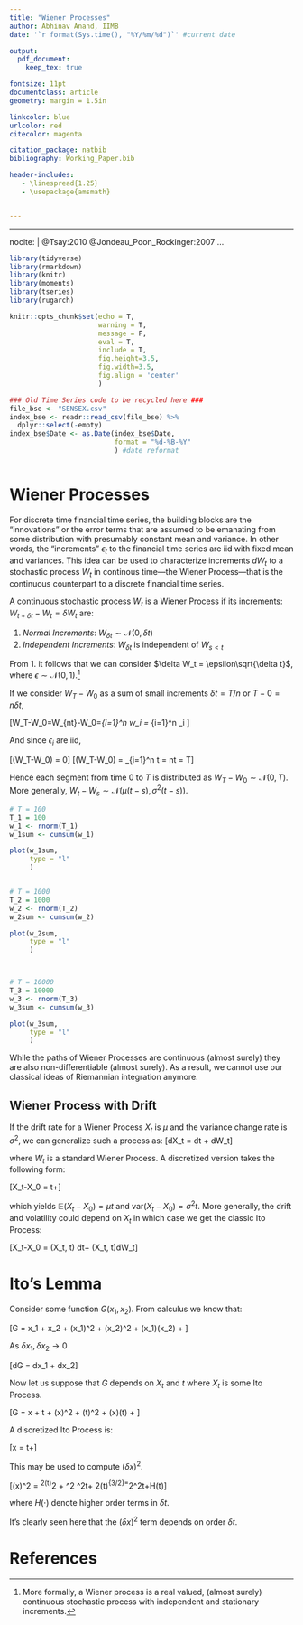 ```yaml
---
title: "Wiener Processes"
author: Abhinav Anand, IIMB
date: '`r format(Sys.time(), "%Y/%m/%d")`' #current date

output:
  pdf_document:
    keep_tex: true

fontsize: 11pt
documentclass: article
geometry: margin = 1.5in

linkcolor: blue
urlcolor: red
citecolor: magenta

citation_package: natbib
bibliography: Working_Paper.bib

header-includes:
   - \linespread{1.25}
   - \usepackage{amsmath}


---
```



---
nocite: |
  @Tsay:2010
  @Jondeau_Poon_Rockinger:2007
...

```r

library(tidyverse)
library(rmarkdown)
library(knitr)
library(moments) 
library(tseries)
library(rugarch)

knitr::opts_chunk$set(echo = T, 
                      warning = T, 
                      message = F, 
                      eval = T, 
                      include = T,
                      fig.height=3.5, 
                      fig.width=3.5,
                      fig.align = 'center'
                      )

### Old Time Series code to be recycled here ###
file_bse <- "SENSEX.csv" 
index_bse <- readr::read_csv(file_bse) %>%
  dplyr::select(-empty)
index_bse$Date <- as.Date(index_bse$Date, 
                          format = "%d-%B-%Y"
                          ) #date reformat



```


# Wiener Processes

For discrete time financial time series, the building blocks are the "innovations" or the error terms that are assumed to be emanating from some distribution with presumably constant mean and variance. In other words, the "increments" $\epsilon_t$ to the financial time series are iid with fixed mean and variances. This idea can be used to characterize increments $dW_t$ to a stochastic process $W_t$ in continous time---the Wiener Process---that is the continuous counterpart to a discrete financial time series.

A continuous stochastic process $W_t$ is a Wiener Process if its increments: $W_{t+\delta t}-W_{t}=\delta W_t$ are:

1. *Normal Increments*: $W_{\delta t}\sim \mathcal{N}(0, \delta t)$
2. *Independent Increments*: $W_{\delta t}$ is independent of $W_{s<t}$

From 1. it follows that we can consider $\delta W_t = \epsilon\sqrt{\delta t}$, where $\epsilon\sim \mathcal{N}(0,1)$.[^Wiener_Formal]

[^Wiener_Formal]: More formally, a Wiener process is a real valued, (almost surely) continuous stochastic process with independent and stationary increments.

If we consider $W_T-W_0$ as a sum of small increments $\delta t = T/n$ or $T - 0 = n\delta t$,

\[W_T-W_0=W_{n\delta t}-W_0=\sum_{i=1}^n \delta w_i = \sum_{i=1}^n \epsilon_i \sqrt{\delta t}\]

And since $\epsilon_i$ are iid, 

\[\mathbb{E}(W_T-W_0) = 0\]
\[\text{var}(W_T-W_0) = \sum_{i=1}^n \delta t = n\delta t = T\]

Hence each segment from time 0 to $T$ is distributed as $W_T-W_0\sim\mathcal{N}(0, T)$. More generally, $W_t-W_s\sim \mathcal{N}(\mu(t-s), \sigma^2(t-s))$.

```r

# T = 100
T_1 = 100
w_1 <- rnorm(T_1)
w_1sum <- cumsum(w_1)

plot(w_1sum,
     type = "l"
     )


# T = 1000
T_2 = 1000
w_2 <- rnorm(T_2)
w_2sum <- cumsum(w_2)

plot(w_2sum,
     type = "l"
     )



# T = 10000
T_3 = 10000
w_3 <- rnorm(T_3)
w_3sum <- cumsum(w_3)

plot(w_3sum,
     type = "l"
     )


```

While the paths of Wiener Processes are continuous (almost surely) they are also non-differentiable (almost surely). As a result, we cannot use our classical ideas of Riemannian integration anymore.

## Wiener Process with Drift

If the drift rate for a Wiener Process $X_t$ is $\mu$ and the variance change rate is $\sigma^2$, we can generalize such a process as:
\[dX_t = \mu dt + \sigma dW_t\]

where $W_t$ is a standard Wiener Process. A discretized version takes the following form:

\[X_t-X_0 = \mu t+\sigma \epsilon \sqrt{t}\]

which yields $\mathbb{E}(X_t-X_0)=\mu t$ and $\text{var}(X_t-X_0) = \sigma^2 t$. More generally, the drift and volatility could depend on $X_t$ in which case we get the classic Ito Process:

\[X_t-X_0 = \mu(X_t, t) dt+ \sigma(X_t, t)dW_t\]

# Ito's Lemma

Consider some function $G(x_1, x_2)$. From calculus we know that:

\[\delta G = \frac{\partial G}{\partial x_1}\cdot \delta x_1 +
\frac{\partial G}{\partial x_2}\cdot \delta x_2 + 
\frac{1}{2!}\frac{\partial^2 G}{\partial x_1^2}\cdot (\delta x_1)^2 +
\frac{1}{2!}\frac{\partial^2 G}{\partial x_2^2}\cdot (\delta x_2)^2 +
\frac{\partial^2 G}{\partial x_1 \partial x_2}\cdot (\delta x_1)(\delta x_2) + \hdots
\]

As $\delta x_1, \delta x_2\to 0$

\[dG = \frac{\partial G}{\partial x_1}dx_1 + \frac{\partial G}{\partial x_2}dx_2\]

Now let us suppose that $G$ depends on $X_t$ and $t$ where $X_t$ is some Ito Process.

\[\delta G = \frac{\partial G}{\partial x}\cdot \delta x +
\frac{\partial G}{\partial t}\cdot \delta t + 
\frac{1}{2!}\frac{\partial^2 G}{\partial x^2}\cdot (\delta x)^2 +
\frac{1}{2!}\frac{\partial^2 G}{\partial t^2}\cdot (\delta t)^2 +
\frac{\partial^2 G}{\partial x \partial t}\cdot (\delta x)(\delta t) + \hdots
\]

A discretized Ito Process is:

\[\delta x = \mu \delta t+\sigma\epsilon \sqrt{t}\]

This may be used to compute $(\delta x)^2$.

\[(\delta x)^2 = \mu^2(\delta t)^2 + \sigma^2 \epsilon^2\delta t+
2\mu\sigma\epsilon(\delta t)^{3/2}=\sigma^2\epsilon^2\delta t+H(\delta t)\]

where $H(\cdot)$ denote higher order terms in $\delta t$.

It's clearly seen here that the $(\delta x)^2$ term depends on order $\delta t$.















# References

